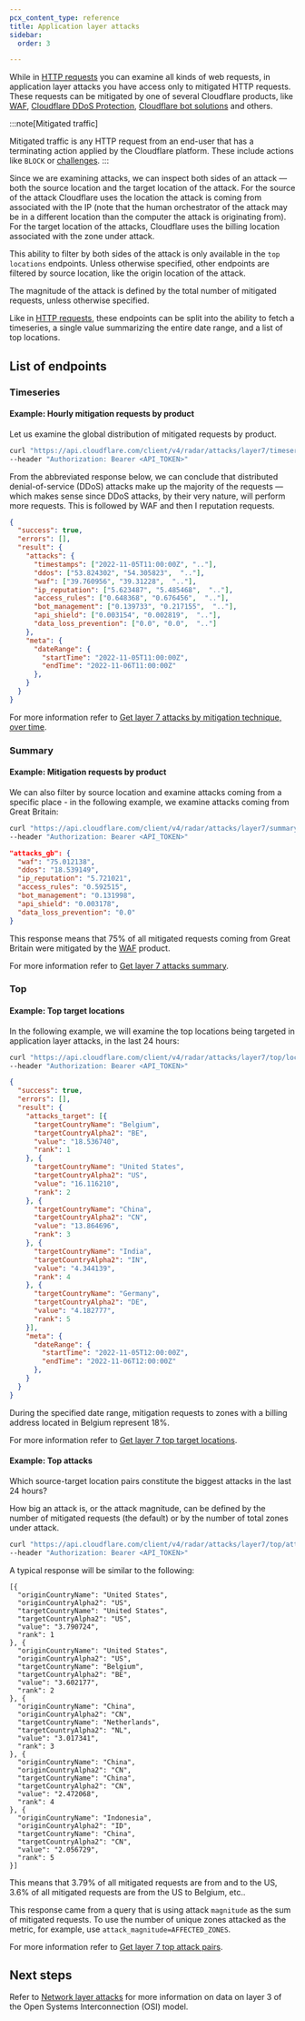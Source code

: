 ```yaml
---
pcx_content_type: reference
title: Application layer attacks
sidebar:
  order: 3

---
```


While in [HTTP requests](/radar/investigate/http-requests) you can examine all kinds of web requests, in application layer attacks you have access only to mitigated HTTP requests. These requests can be mitigated by one of several Cloudflare products, like [WAF](/waf/), [Cloudflare DDoS Protection](/ddos-protection/), [Cloudflare bot solutions](/bots/) and others.

:::note[Mitigated traffic]

Mitigated traffic is any HTTP request from an end-user that has a terminating action applied by the Cloudflare platform. These include actions like `BLOCK` or [challenges](/waf/reference/cloudflare-challenges/).
:::

Since we are examining attacks, we can inspect both sides of an attack — both the source location and the target location of the attack. For the source of the attack Cloudflare uses the location the attack is coming from associated with the IP (note that the human orchestrator of the attack may be in a different location than the computer the attack is originating from). For the target location of the attacks, Cloudflare uses the billing location associated with the zone under attack.

This ability to filter by both sides of the attack is only available in the `top locations` endpoints. Unless otherwise specified, other endpoints are filtered by source location, like the origin location of the attack.

The magnitude of the attack is defined by the total number of mitigated requests, unless otherwise specified.

Like in [HTTP requests](/radar/investigate/http-requests), these endpoints can be split into the ability to fetch a timeseries, a single value summarizing the entire date range, and a list of top locations.

## List of endpoints

### Timeseries

#### Example: Hourly mitigation requests by product

Let us examine the global distribution of mitigated requests by product.

```bash
curl "https://api.cloudflare.com/client/v4/radar/attacks/layer7/timeseries_groups?aggInterval=1h&dateRange=1d&name=attacks&format=json" \
--header "Authorization: Bearer <API_TOKEN>"
```

From the abbreviated response below, we can conclude that distributed denial-of-service (DDoS) attacks make up the majority of the requests — which makes sense since DDoS attacks, by their very nature, will perform more requests. This is followed by WAF and then I reputation requests.

```json
{
  "success": true,
  "errors": [],
  "result": {
    "attacks": {
      "timestamps": ["2022-11-05T11:00:00Z", ".."],
      "ddos": ["53.824302", "54.305823",  ".."],
      "waf": ["39.760956", "39.31228",  ".."],
      "ip_reputation": ["5.623487", "5.485468",  ".."],
      "access_rules": ["0.648368", "0.676456",  ".."],
      "bot_management": ["0.139733", "0.217155",  ".."],
      "api_shield": ["0.003154", "0.002819",  ".."],
      "data_loss_prevention": ["0.0", "0.0",  ".."]
    },
    "meta": {
      "dateRange": {
        "startTime": "2022-11-05T11:00:00Z",
        "endTime": "2022-11-06T11:00:00Z"
      },
    }
  }
}
```

For more information refer to [Get layer 7 attacks by mitigation technique, over time](/api/resources/radar/subresources/attacks/subresources/layer7/subresources/timeseries_groups/).

### Summary

#### Example: Mitigation requests by product

We can also filter by source location and examine attacks coming from a specific place - in the following example, we examine attacks coming from Great Britain:

```bash
curl "https://api.cloudflare.com/client/v4/radar/attacks/layer7/summary?location=GB&name=attacks_gb&aggInterval=1h&dateRange=1d&format=json" \
--header "Authorization: Bearer <API_TOKEN>"
```

```json
"attacks_gb": {
  "waf": "75.012138",
  "ddos": "18.539149",
  "ip_reputation": "5.721021",
  "access_rules": "0.592515",
  "bot_management": "0.131998",
  "api_shield": "0.003178",
  "data_loss_prevention": "0.0"
}
```

This response means that 75% of all mitigated requests coming from Great Britain were mitigated by the [WAF](/waf/) product.

For more information refer to [Get layer 7 attacks summary](/api/resources/radar/subresources/attacks/subresources/layer7/subresources/summary/methods/get/).

### Top

#### Example: Top target locations

In the following example, we will examine the top locations being targeted in application layer attacks, in the last 24 hours:

```bash
curl "https://api.cloudflare.com/client/v4/radar/attacks/layer7/top/locations/target?name=attacks_target&limit=5&dateRange=1d&format=json" \
--header "Authorization: Bearer <API_TOKEN>"
```

```json
{
  "success": true,
  "errors": [],
  "result": {
    "attacks_target": [{
      "targetCountryName": "Belgium",
      "targetCountryAlpha2": "BE",
      "value": "18.536740",
      "rank": 1
    }, {
      "targetCountryName": "United States",
      "targetCountryAlpha2": "US",
      "value": "16.116210",
      "rank": 2
    }, {
      "targetCountryName": "China",
      "targetCountryAlpha2": "CN",
      "value": "13.864696",
      "rank": 3
    }, {
      "targetCountryName": "India",
      "targetCountryAlpha2": "IN",
      "value": "4.344139",
      "rank": 4
    }, {
      "targetCountryName": "Germany",
      "targetCountryAlpha2": "DE",
      "value": "4.182777",
      "rank": 5
    }],
    "meta": {
      "dateRange": {
        "startTime": "2022-11-05T12:00:00Z",
        "endTime": "2022-11-06T12:00:00Z"
      },
    }
  }
}
```

During the specified date range, mitigation requests to zones with a billing address located in Belgium represent 18%.

For more information refer to [Get layer 7 top target locations](/api/resources/radar/subresources/attacks/subresources/layer7/subresources/top/subresources/locations/methods/target/).

#### Example: Top attacks

Which source-target location pairs constitute the biggest attacks in the last 24 hours?

How big an attack is, or the attack magnitude, can be defined by the number of mitigated requests (the default) or by the number of total zones under attack.

```bash
curl "https://api.cloudflare.com/client/v4/radar/attacks/layer7/top/attacks?limit=5&dateRange=1d&magnitude=MITIGATED_REQUESTS&format=json" \
--header "Authorization: Bearer <API_TOKEN>"
```

A typical response will be similar to the following:

```
[{
  "originCountryName": "United States",
  "originCountryAlpha2": "US",
  "targetCountryName": "United States",
  "targetCountryAlpha2": "US",
  "value": "3.790724",
  "rank": 1
}, {
  "originCountryName": "United States",
  "originCountryAlpha2": "US",
  "targetCountryName": "Belgium",
  "targetCountryAlpha2": "BE",
  "value": "3.602177",
  "rank": 2
}, {
  "originCountryName": "China",
  "originCountryAlpha2": "CN",
  "targetCountryName": "Netherlands",
  "targetCountryAlpha2": "NL",
  "value": "3.017341",
  "rank": 3
}, {
  "originCountryName": "China",
  "originCountryAlpha2": "CN",
  "targetCountryName": "China",
  "targetCountryAlpha2": "CN",
  "value": "2.472068",
  "rank": 4
}, {
  "originCountryName": "Indonesia",
  "originCountryAlpha2": "ID",
  "targetCountryName": "China",
  "targetCountryAlpha2": "CN",
  "value": "2.056729",
  "rank": 5
}]
```

This means that 3.79% of all mitigated requests are from and to the US, 3.6% of all mitigated requests are from the US to Belgium, etc..

This response came from a query that is using attack `magnitude` as the sum of mitigated requests. To use the number of unique zones attacked as the metric, for example, use `attack_magnitude=AFFECTED_ZONES`.

For more information refer to [Get layer 7 top attack pairs](/api/resources/radar/subresources/attacks/subresources/layer7/subresources/top/methods/attacks/).

## Next steps

Refer to [Network layer attacks](/radar/investigate/network-layer-attacks/) for more information on data on layer 3 of the Open Systems Interconnection (OSI) model.
